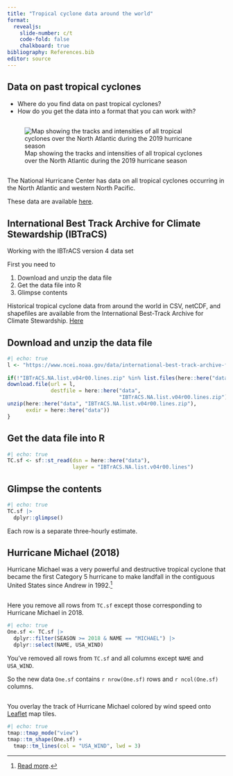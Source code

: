 ```yaml
---
title: "Tropical cyclone data around the world"
format:
  revealjs:
    slide-number: c/t
    code-fold: false
    chalkboard: true
bibliography: References.bib
editor: source
---
```


## Data on past tropical cyclones

* Where do you find data on past tropical cyclones?
* How do you get the data into a format that you can work with?

##

![Map showing the tracks and intensities of all tropical cyclones over the North Atlantic during the 2019 hurricane season](https://www.nhc.noaa.gov/data/tracks/tracks-at-2019.png){#fig-tracks}

##

The National Hurricane Center has data on all tropical cyclones occurring in the North Atlantic and western North Pacific. 

These data are available [here](https://www.nhc.noaa.gov/data/).

## International Best Track Archive for Climate Stewardship (IBTraCS)

Working with the IBTrACS version 4 data set

First you need to

:::{.incremental}
1. Download and unzip the data file
2. Get the data file into R
3. Glimpse contents
:::

:::{.callout-note}
Historical tropical cyclone data from around the world in CSV, netCDF, and shapefiles are available from the International Best-Track Archive for Climate Stewardship. [Here](https://www.ncei.noaa.gov/data/international-best-track-archive-for-climate-stewardship-ibtracs/v04r00/access)
:::

## Download and unzip the data file

```r
#| echo: true
l <- "https://www.ncei.noaa.gov/data/international-best-track-archive-for-climate-stewardship-ibtracs/v04r00/access/shapefile/IBTrACS.NA.list.v04r00.lines.zip"
  
if(!"IBTrACS.NA.list.v04r00.lines.zip" %in% list.files(here::here("data"))) {
download.file(url = l,
              destfile = here::here("data",
                                    "IBTrACS.NA.list.v04r00.lines.zip"))
unzip(here::here("data", "IBTrACS.NA.list.v04r00.lines.zip"),
      exdir = here::here("data"))
}
```

## Get the data file into R

```r
#| echo: true
TC.sf <- sf::st_read(dsn = here::here("data"), 
                     layer = "IBTrACS.NA.list.v04r00.lines")
```

## Glimpse the contents {.smaller}

```r
#| echo: true
TC.sf |>
  dplyr::glimpse()
```

Each row is a separate three-hourly estimate.

## Hurricane Michael (2018)

Hurricane Michael was a very powerful and destructive tropical cyclone that became the first Category 5 hurricane to make landfall in the contiguous United States since Andrew in 1992.[^1]

[^1]: [Read more](https://en.wikipedia.org/wiki/Hurricane_Michael).

##

Here you remove all rows from `TC.sf` except those corresponding to Hurricane Michael in 2018.

```r
#| echo: true
One.sf <- TC.sf |>
  dplyr::filter(SEASON >= 2018 & NAME == "MICHAEL") |>
  dplyr::select(NAME, USA_WIND)
```

You've removed all rows from `TC.sf` and all columns except `NAME` and `USA_WIND`.

So the new data `One.sf` contains `r nrow(One.sf)` rows and `r ncol(One.sf)` columns.

##

You overlay the track of Hurricane Michael colored by wind speed onto [Leaflet](https://openmaptiles.org/docs/website/leaflet/) map tiles.

```r
#| echo: true
tmap::tmap_mode("view")
tmap::tm_shape(One.sf) +
  tmap::tm_lines(col = "USA_WIND", lwd = 3)
```

